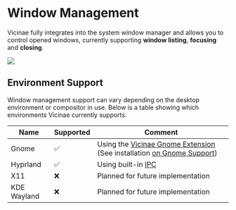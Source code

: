 # Window Management


Vicinae fully integrates into the system window manager and allows you to control opened windows, currently supporting **window listing**, **focusing** and **closing**.

<img src="/vicinae-switch-windows-view.webp" />

## Environment Support

Window management support can vary depending on the desktop environment or compositor in use. Below is a table showing which environments Vicinae currently supports.

| Name | Supported | Comment |
|------|-----------|---------|
| Gnome | ✅ | Using the <a href="https://github.com/dagimg-dot/vicinae-gnome-extension" target="_blank">Vicinae Gnome Extension</a> (See installation [on Gnome Support](/gnome-support)) |
| Hyprland | ✅ | Using built-in <a href="https://wiki.hypr.land/Configuring/Using-hyprctl/" target="_blank">IPC</a> |
| X11 | ❌ | Planned for future implementation |
| KDE Wayland | ❌ | Planned for future implementation |
